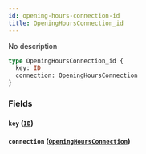```yaml
---
id: opening-hours-connection-id
title: OpeningHoursConnection_id
---
```


No description

```graphql
type OpeningHoursConnection_id {
  key: ID
  connection: OpeningHoursConnection
}
```

### Fields

#### `key` ([`ID`](/v1/scalars/id))

#### `connection` ([`OpeningHoursConnection`](/v1/objects/opening-hours-connection))

